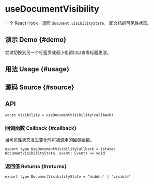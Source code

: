 # useDocumentVisibility


<HooksType category="Browser" />

一个 React Hook，返回 `document.visibilityState`， 即文档的可见性状态。

## 演示 Demo \{#demo}

尝试切换到另一个标签页或最小化窗口以查看标题更改。


<App />

## 用法 Usage \{#usage}



## 源码 Source \{#source}


<Source />

## API

```tsx
const visibility = useDocumentVisibility(callback)
```

### 回调函数 Callback \{#callback}

当可见性状态发生变化时将被调用的回调函数。

```tsx
export type UseDocumentVisibilityCallback = (state: DocumentVisibilityState, event: Event) => void
```

### 返回值 Returns \{#returns}

```tsx
export type DocumentVisibilityState = 'hidden' | 'visible'
```
